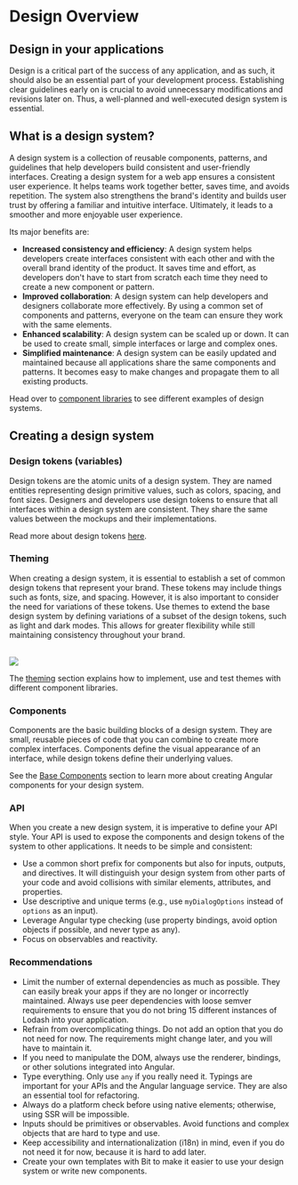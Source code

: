 
# Design Overview

## Design in your applications

Design is a critical part of the success of any application, and as such, it should also be an essential part of your development process.
Establishing clear guidelines early on is crucial to avoid unnecessary modifications and revisions later on. Thus, a well-planned and well-executed design system is essential.

## What is a design system?

A design system is a collection of reusable components, patterns, and guidelines that help developers build consistent and user-friendly interfaces.
Creating a design system for a web app ensures a consistent user experience. It helps teams work together better, saves time, and avoids repetition.
The system also strengthens the brand's identity and builds user trust by offering a familiar
and intuitive interface. Ultimately, it leads to a smoother and more enjoyable user experience.

Its major benefits are:

- **Increased consistency and efficiency**: A design system helps developers create interfaces consistent with each other and with the overall brand identity of the product. It saves time and effort, as developers don't have to start from scratch each time they need to create a new component or pattern.
- **Improved collaboration**: A design system can help developers and designers collaborate more effectively. By using a common set of components and patterns, everyone on the team can ensure they work with the same elements.
- **Enhanced scalability**: A design system can be scaled up or down. It can be used to create small, simple interfaces or large and complex ones.
- **Simplified maintenance**: A design system can be easily updated and maintained because all applications share the same components and patterns. It becomes easy to make changes and propagate them to all existing products.

Head over to [component libraries](docs/angular-design/component-libs) to see different examples of design systems.

## Creating a design system

### Design tokens (variables)

Design tokens are the atomic units of a design system. They are named entities representing design primitive values, such as colors, spacing, and font sizes.
Designers and developers use design tokens to ensure that all interfaces within a design system are consistent. They share the same values between the mockups and their implementations.

Read more about design tokens [here](https://design-tokens.github.io/community-group/format/).

### Theming

When creating a design system, it is essential to establish a set of common design tokens that represent your brand. These tokens may include things such as fonts, size, and spacing. However, it is also important to consider the need for variations of these tokens. Use themes to extend the base design system by defining variations of a subset of the design tokens, such as light and dark modes. This allows for greater flexibility while still maintaining consistency throughout your brand.

<br />

<Image src={ExampleModes} />

<br />

The [theming](docs/angular-design/theming) section explains how to implement, use and test themes with different component libraries.

### Components

Components are the basic building blocks of a design system. They are small, reusable pieces of code that you can combine to create more complex interfaces. Components define the visual appearance of an interface, while design tokens define their underlying values.

See the [Base Components](docs/angular-design/base-components) section to learn more about creating Angular components for your design system.

### API

When you create a new design system, it is imperative to define your API style. Your API is used to expose the components and design tokens of the system to other applications. It needs to be simple and consistent:

- Use a common short prefix for components but also for inputs, outputs, and directives. It will distinguish your design system from other parts of your code and avoid collisions with similar elements, attributes, and properties.
- Use descriptive and unique terms (e.g., use `myDialogOptions` instead of `options` as an input).
- Leverage Angular type checking (use property bindings, avoid option objects if possible, and never type as any).
- Focus on observables and reactivity.

### Recommendations

- Limit the number of external dependencies as much as possible. They can easily break your apps if they are no longer or incorrectly maintained. Always use peer dependencies with loose semver requirements to ensure that you do not bring 15 different instances of Lodash into your application.
- Refrain from overcomplicating things. Do not add an option that you do not need for now. The requirements might change later, and you will have to maintain it.
- If you need to manipulate the DOM, always use the renderer, bindings, or other solutions integrated into Angular.
- Type everything. Only use `any` if you really need it. Typings are important for your APIs and the Angular language service. They are also an essential tool for refactoring.
- Always do a platform check before using native elements; otherwise, using SSR will be impossible.
- Inputs should be primitives or observables. Avoid functions and complex objects that are hard to type and use.
- Keep accessibility and internationalization (i18n) in mind, even if you do not need it for now, because it is hard to add later.
- Create your own templates with Bit to make it easier to use your design system or write new components.

